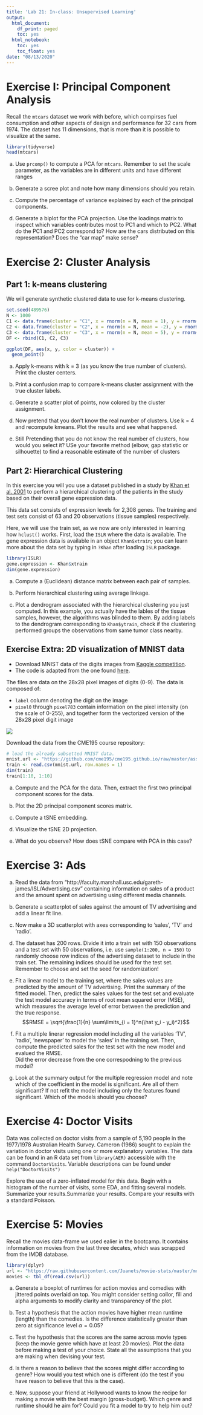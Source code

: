 ```yaml
---
title: 'Lab 21: In-class: Unsupervised Learning'
output:
  html_document:
    df_print: paged
    toc: yes
  html_notebook:
    toc: yes
    toc_float: yes
date: "08/13/2020"
---
```



# Exercise I: Principal Component Analysis

Recall the `mtcars` dataset we work with before, which compirses fuel 
consumption and other aspects of design and performance for 32 cars from 1974.
The dataset has 11 dimensions, that is more than it is possible to visualize at 
the same.

```r
library(tidyverse)
head(mtcars)
```

a. Use `prcomp()` to compute a PCA for `mtcars`. Remember to set the
scale parameter, as the variables are in different units and have different
ranges



b. Generate a scree plot and note how many dimensions should you retain.


c. Compute the percentage of variance explained by each of the principal
components.



d. Generate a biplot for the PCA projection. Use the loadings matrix to inspect
which variables contributes most to PC1 and which to PC2. What do the PC1 and
PC2 correspond to? How are the cars distributed on this representation?
Does the "car map" make sense?


# Exercise 2: Cluster Analysis

## Part 1: k-means clustering

We will generate synthetic clustered data to use for k-means clustering.
```r
set.seed(489576)
N <- 1000
C1 <- data.frame(cluster = "C1", x = rnorm(n = N, mean = 1), y = rnorm(n = N, mean = 1))
C2 <- data.frame(cluster = "C2", x = rnorm(n = N, mean = -2), y = rnorm(n = N, mean = -5))
C3 <- data.frame(cluster = "C3", x = rnorm(n = N, mean = 5), y = rnorm(n = N, mean = 1))
DF <- rbind(C1, C2, C3)
```

```r
ggplot(DF, aes(x, y, color = cluster)) + 
  geom_point()
```

a. Apply k-means with k = 3 (as you know the true number of clusters).
Print the cluster centers.



b. Print a confusion map to compare k-means cluster assignment with
the true cluster labels.




c. Generate a scatter plot of points, now colored by the cluster assignment.


d. Now pretend that you don't know the real number of clusters. Use k = 4
and recompute kmeans. Plot the results and see what happened.

e. Still Pretending that you do not know the real number of clusters, how would you select it? USe your favorite method (elbow, gap statistic or silhouette) to find a reasonable estimate of the number of clusters


## Part 2: Hierarchical Clustering

In this exercise you will you use a dataset published in a study by
[Khan et al. 2001](https://www.nature.com/articles/nm0601_673)
to perform a hierarchical clustering of the patients in the study based
on their overall gene expression data.

This data set consists of expression levels for 2,308 genes.
The training and test sets consist of 63 and 20 observations (tissue samples) 
respectively.

Here, we will use the train set, as we now are only interested in
learning how `hclust()` works. First, load the `ISLR` where the
data is available. The gene expression data is available in an object
`Khan$xtrain`; you can learn more about the data set by typing in `?Khan`
after loading `ISLR` package.

```r
library(ISLR)
gene.expression <- Khan$xtrain
dim(gene.expression)
```

a. Compute a (Euclidean) distance matrix between each pair of samples.

b. Perform hierarchical clustering using average linkage.

c. Plot a dendrogram associated with the hierarchical clustering you just
computed. In this example, you actually have the lables of the tissue samples,
however, the algorithms was blinded to them. By adding labels to the dendrogram
corresponding to `Khan$ytrain`, check if the clustering performed groups the 
observations from same tumor class nearby. 



## Exercise Extra: 2D visualization of MNIST data

* Download MNIST data of the digits images from 
[Kaggle competition](https://www.kaggle.com/c/digit-recognizer).
* The code is adapted from the one found [here](https://www.kaggle.com/gospursgo/digit-recognizer/clusters-in-2d-with-tsne-vs-pca/code). 

The files are data on the 28x28 pixel
images of digits (0-9). The data is composed of:

* `label` column denoting the digit on the image
* `pixel0` through `pixel783` contain information on the pixel intensity
(on the scale of 0-255), and together form the vectorized version of 
the 28x28 pixel digit image

![](mnistExamples.png)

Download the data from the CME195  course repository:

```r
# load the already subsetted MNIST data.
mnist.url <- "https://github.com/cme195/cme195.github.io/raw/master/assets/data/mnist_small.csv"
train <- read.csv(mnist.url, row.names = 1)
dim(train)
train[1:10, 1:10]
```

a. Compute and the PCA for the data. Then, extract the first two principal
component scores for the data.

b. Plot the 2D principal component scores matrix.

c. Compute a tSNE embedding.

d. Visualize the tSNE 2D projection.

e. What do you observe? How does tSNE compare with PCA in this case?






# Exercise 3: Ads

a. Read the data from "http://faculty.marshall.usc.edu/gareth-james/ISL/Advertising.csv"
containing information on sales of a product and the amount spent on advertising
using different media channels.

b. Generate a scatterplot of sales against the amount of TV advertising and 
add a linear fit line.

c. Now make a 3D scatterplot with axes corresponding to 'sales', 'TV'
and 'radio'.

d. The dataset has 200 rows. Divide it into a train set with 150 observations
and a test set with 50 observations, i.e. use `sample(1:200, n = 150)` to
randomly choose row indices of the advertising dataset to include in the 
train set. The remaining indices should be used for the test set. Remember
to choose and set the seed for randomization!

e. Fit a linear model to the training set, where the sales values are
predicted by the amount of TV advertising. Print the summary of the fitted model.
Then, predict the sales values for the test set and evaluate the test model 
accuracy in terms of root mean squared error (MSE), which measures 
the average level of error between the prediction and the true response.
$$RMSE = \sqrt{\frac{1}{n} \sum\limits_{i = 1}^n(\hat y_i - y_i)^2}$$

f. Fit a multiple linerar regression model including all the variables 'TV',
'radio', 'newspaper' to model the 'sales' in the training set. Then, compute 
the predicted sales for the test set with the new model and evalued the RMSE.  
Did the error decrease from the one correspodning to the previous model?


g. Look at the summary output for the multiple regression model and note which 
of the coefficient in the model is significant. Are all of them significant?
If not refit the model including only the features found significant.
Which of the models should you choose? 


# Exercise 4: Doctor Visits

Data was collected on doctor visits from a sample of 5,190 people in the 1977/1978 Australian Health Survey. Cameron (1986) sought to explain the variation in doctor visits using one or more explanatory variables. The data can be found in an R data set from `library(AER)` accessible with the command `DoctorVisits`. Variable descriptions can be found under `help("DoctorVisits")`

Explore the use of a zero-inflated model for this data. Begin with a histogram of the number of visits, some EDA, and fitting several models. Summarize your results.Summarize your results. Compare your results with a standard Poisson. 



# Exercise 5: Movies

Recall the movies data-frame we used ealier in the bootcamp. It contains
information on movies from the last three decates, which was scrapped from
the IMDB database.

```r
library(dplyr)
url <- "https://raw.githubusercontent.com/Juanets/movie-stats/master/movies.csv"
movies <- tbl_df(read.csv(url))
```

a. Generate a boxplot of runtimes for action movies and comedies
with jittered points overlaid on top. You might consider setting collor, 
fill and alpha arguments to modify clarity and transparency of the plot.


b. Test a hypothesis that the action movies have higher mean runtime (length)
than the comedies. Is the difference statistically greater than zero
at significance level $\alpha = 0.05$?


c. Test the hypothesis that the scores are the same across movie types (keep the movie genre which have at least 20 movies). Plot the data before making a test of your choice. State all the assumptions that you are making when devising your test.



d. Is there a reason to believe that the scores might differ according to genre? How would you test which one is different (do the test if you have reason to believe that this is the case).



e. Now, suppose your friend at Hollywood wants to know the recipe for making a movie with the best margin (gross-budget). Which genre and runtime should he aim for? Could you fit a model to try to help him out?






